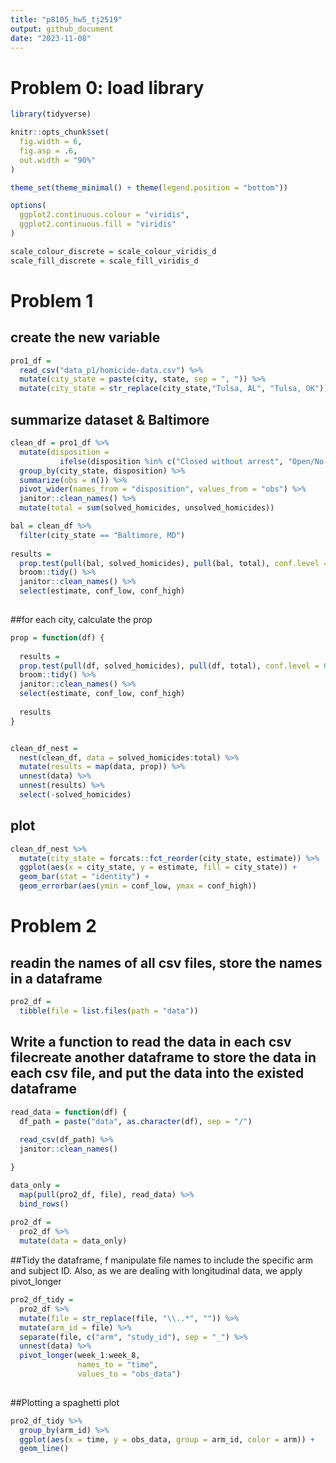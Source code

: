 ```yaml
---
title: "p8105_hw5_tj2519"
output: github_document
date: "2023-11-08"
---
```


# Problem 0: load library
```r
library(tidyverse)

knitr::opts_chunk$set(
  fig.width = 6,
  fig.asp = .6,
  out.width = "90%"
)

theme_set(theme_minimal() + theme(legend.position = "bottom"))

options(
  ggplot2.continuous.colour = "viridis",
  ggplot2.continuous.fill = "viridis"
)

scale_colour_discrete = scale_colour_viridis_d
scale_fill_discrete = scale_fill_viridis_d
```

# Problem 1
## create the new variable
```r
pro1_df = 
  read_csv("data_p1/homicide-data.csv") %>% 
  mutate(city_state = paste(city, state, sep = ", ")) %>% 
  mutate(city_state = str_replace(city_state,"Tulsa, AL", "Tulsa, OK"))

```

## summarize dataset & Baltimore
```r
clean_df = pro1_df %>% 
  mutate(disposition = 
           ifelse(disposition %in% c("Closed without arrest", "Open/No arrest"), "Unsolved homicides", "Solved homicides")) %>%
  group_by(city_state, disposition) %>% 
  summarize(obs = n()) %>% 
  pivot_wider(names_from = "disposition", values_from = "obs") %>% 
  janitor::clean_names() %>% 
  mutate(total = sum(solved_homicides, unsolved_homicides))

bal = clean_df %>% 
  filter(city_state == "Baltimore, MD")
  
results = 
  prop.test(pull(bal, solved_homicides), pull(bal, total), conf.level = 0.95) %>% 
  broom::tidy() %>% 
  janitor::clean_names() %>% 
  select(estimate, conf_low, conf_high)
  
```


##for each city, calculate the prop
```r
prop = function(df) {
  
  results = 
  prop.test(pull(df, solved_homicides), pull(df, total), conf.level = 0.95) %>% 
  broom::tidy() %>% 
  janitor::clean_names() %>% 
  select(estimate, conf_low, conf_high)
  
  results
}


clean_df_nest =
  nest(clean_df, data = solved_homicides:total) %>% 
  mutate(results = map(data, prop)) %>% 
  unnest(data) %>% 
  unnest(results) %>% 
  select(-solved_homicides)


```

## plot
```r
clean_df_nest %>% 
  mutate(city_state = forcats::fct_reorder(city_state, estimate)) %>% 
  ggplot(aes(x = city_state, y = estimate, fill = city_state)) +
  geom_bar(stat = "identity") +
  geom_errorbar(aes(ymin = conf_low, ymax = conf_high))
```





# Problem 2
## readin the names of all csv files, store the names in a dataframe
```r
pro2_df = 
  tibble(file = list.files(path = "data")) 

```

## Write a function to read the data in each csv filecreate another dataframe to store the data in each csv file, and put the data into the existed dataframe
```r
read_data = function(df) {
  df_path = paste("data", as.character(df), sep = "/")
 
  read_csv(df_path) %>% 
  janitor::clean_names()

}

data_only = 
  map(pull(pro2_df, file), read_data) %>% 
  bind_rows()
    
pro2_df = 
  pro2_df %>% 
  mutate(data = data_only)

```

##Tidy the dataframe, f manipulate file names to include the specific arm and subject ID. Also, as we are dealing with longitudinal data, we apply pivot_longer
```r
pro2_df_tidy = 
  pro2_df %>% 
  mutate(file = str_replace(file, "\\..*", "")) %>% 
  mutate(arm_id = file) %>% 
  separate(file, c("arm", "study_id"), sep = "_") %>% 
  unnest(data) %>% 
  pivot_longer(week_1:week_8,
               names_to = "time",
               values_to = "obs_data") 
  
```

##Plotting a spaghetti plot 
```r
pro2_df_tidy %>% 
  group_by(arm_id) %>% 
  ggplot(aes(x = time, y = obs_data, group = arm_id, color = arm)) +
  geom_line()
```




